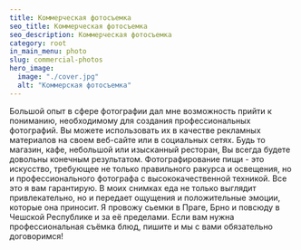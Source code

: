 ```yaml
---
title: Коммерческая фотосъемка
seo_title: Коммерческая фотосъемка
seo_description: Коммерческая фотосъемка
category: root
in_main_menu: photo
slug: commercial-photos
hero_image:
  image: "./cover.jpg"
  alt: "Коммерская фотосъемка"
---
```

Большой опыт в сфере фотографии дал мне возможность прийти к пониманию, необходимому для создания профессиональных фотографий. Вы можете использовать их в качестве рекламных материалов на своем веб-сайте или в социальных сетях. Будь то магазин, кафе, небольшой или изысканный ресторан, Вы всегда будете довольны конечным результатом.
Фотографирование пищи - это искусство, требующее не только правильного ракурса и освещения, но и профессионального фотографа с высококачественной техникой. Все это я вам гарантирую. В моих снимках еда не только выглядит привлекательно, но и передает ощущения и положительные эмоции, которые она приносит. Я провожу сьемки в Праге, Брно и повсюду в Чешской Республике и за её пределами.
Если вам нужна профессиональная съёмка блюд, пишите и мы с вами обязательно договоримся!
